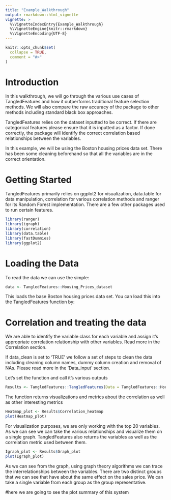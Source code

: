 ---
title: "Example_Walkthrough"
output: rmarkdown::html_vignette
vignette: >
  %\VignetteIndexEntry{Example_Walkthrough}
  %\VignetteEngine{knitr::rmarkdown}
  %\VignetteEncoding{UTF-8}
---

```{r, include = FALSE}
knitr::opts_chunk$set(
  collapse = TRUE,
  comment = "#>"
)
```


# Introduction
In this walkthrough, we will go through the various use cases of TangledFeatures and how it outperforms traditional feature selection methods. We will also compare the raw accuracy of the package to other methods including standard black box approaches. 

TangledFeatures relies on the dataset inputted to be correct. If there are categorical features please ensure that it is inputted as a factor. If done correctly, the package will identify the correct correlation based relationships between the variables. 

In this example, we will be using the Boston housing prices data set. There has been some cleaning beforehand so that all the variables are in the correct orientation. 

# Getting Started 
TangledFeatures primarily relies on ggplot2 for visualization, data.table for data manipulation, correlation for various correlation methods and ranger for its Random Forest implementation. There are a few other packages used to run certain features. 

```{r libraries}
library(ranger)
library(igraph)
library(correlation)
library(data.table)
library(fastDummies)
library(ggplot2)
```

# Loading the Data
To read the data we can use the simple: 

```{r Data Loading}
data <- TangledFeatures::Housing_Prices_dataset
```

This loads the base Boston housing prices data set. You can load this into the TangledFeatures function by:

# Correlation and treating the data
We are able to identify the variable class for each variable and assign it's appropriate correlation relationship with other variables. Read more in the Correlation section.

If data_clean is set to 'TRUE' we follow a set of steps to clean the data including cleaning column names, dummy column creation and removal of NAs. Please read more in the 'Data_input' section.

Let's set the function and call it's various outputs 
```{r Function call}
Results <- TangledFeatures::TangledFeatures(Data = TangledFeatures::Housing_Prices_dataset, Y_var = 'SalePrice', Focus_variables = list(), corr_cutoff = 0.7, RF_coverage = 0.95,  plot = TRUE, fast_calculation = FALSE, cor1 = 'pearson', cor2 = 'polychoric', cor3 = 'spearman')
```

The function returns visualizations and metrics about the correlation as well as other interesting metrics 

```{r Correlation Heatmap}
Heatmap_plot <- Results$Correlation_heatmap
plot(Heatmap_plot)
```

For visualization purposes, we are only working with the top 20 variables. As we can see we can take the various relationships and visualize them on a single graph. TangledFeatures also returns the variables as well as the correlation metric used between them. 


```{r Correlation Graph}
Igraph_plot <- Results$Graph_plot
plot(Igraph_plot)
```

As we can see from the graph, using graph theory algorithms we can trace the interrelationships between the variables. There are two distinct groups that we can see that have about the same effect on the sales price. We can take a single variable from each group as the group representative. 


#here we are going to see the plot summary of this system


